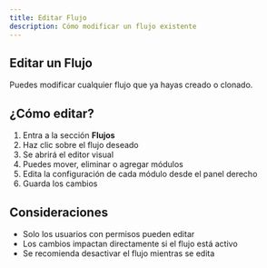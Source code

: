 ```yaml
---
title: Editar Flujo
description: Cómo modificar un flujo existente
---
```



## Editar un Flujo

Puedes modificar cualquier flujo que ya hayas creado o clonado.

## ¿Cómo editar?

1. Entra a la sección **Flujos**
2. Haz clic sobre el flujo deseado
3. Se abrirá el editor visual
4. Puedes mover, eliminar o agregar módulos
5. Edita la configuración de cada módulo desde el panel derecho
6. Guarda los cambios

## Consideraciones
- Solo los usuarios con permisos pueden editar
- Los cambios impactan directamente si el flujo está activo
- Se recomienda desactivar el flujo mientras se edita